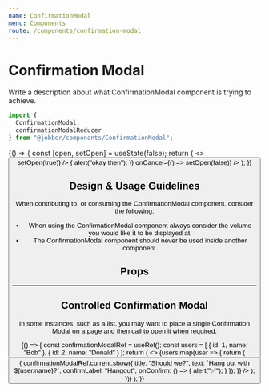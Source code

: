 ```yaml
---
name: ConfirmationModal
menu: Components
route: /components/confirmation-modal
---
```



# Confirmation Modal

<ComponentStatus stage="pre" responsive="no" accessible="no" />

Write a description about what ConfirmationModal component is trying to achieve.

```ts
import {
  ConfirmationModal,
  confirmationModalReducer
} from "@jobber/components/ConfirmationModal";
```

<Playground>
  {() => {
    const [open, setOpen] = useState(false);
    return (
      <>
        <Button label="Open" onClick={() => setOpen(true)} />
        <ConfirmationModal
          title="Should we?"
          text="Do something…"
          open={open}
          onConfirm={() => {
            alert("okay then");
          }}
          onCancel={() => setOpen(false)}
        />
      </>
    );
  }}
</Playground>

<!--
  It is not necessary to include Design & Usage Guidlelines. Use this section
  to answer common questions and considerations about component usage.
-->

## Design & Usage Guidelines

When contributing to, or consuming the ConfirmationModal component, consider the
following:

- When using the ConfirmationModal component always consider the volume you
  would like it to be displayed at.
- The ConfirmationModal component should never be used inside another component.

## Props

<Props of={ConfirmationModal} />

---

## Controlled Confirmation Modal

In some instances, such as a list, you may want to place a single Confirmation
Modal on a page and then call to open it when required.

<Playground>
  {() => {
    const confirmationModalRef = useRef();
    const users = [
      {
        id: 1,
        name: "Bob"
      },
      {
        id: 2,
        name: "Donald"
      }
    ];
    return (
      <>
        {users.map(user => {
          return (
            <Button
              label={`Confirm ${user.name}`}
              onClick={() => {
                confirmationModalRef.current.show({
                  title: "Should we?",
                  text: `Hang out with ${user.name}?`,
                  confirmLabel: "Hangout",
                  onConfirm: () => {
                    alert("✅");
                  }
                });
              }}
            />
          );
        })}
        <ConfirmationModal ref={confirmationModalRef} />
      </>
    );
  }}
</Playground>
